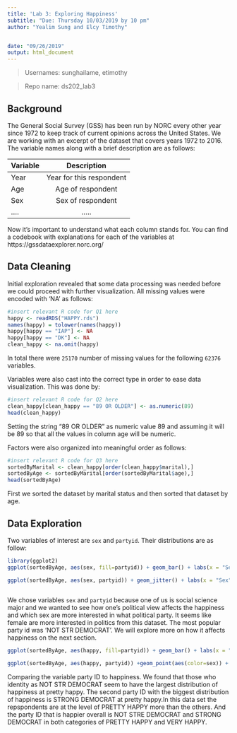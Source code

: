 ```yaml
---
title: 'Lab 3: Exploring Happiness'
subtitle: "Due: Thursday 10/03/2019 by 10 pm"
author: "Yealim Sung and Elcy Timothy"


date: "09/26/2019"
output: html_document
---
```


> Usernames: sunghailame, etimothy 

> Repo name: ds202_lab3

## Background

The General Social Survey (GSS) has been run by NORC every other year since 1972 to keep track of current opinions across the United States. We are working with an excerpt of the dataset that covers years 1972 to 2016. The variable names along with a brief description are as follows: 

| Variable      | Description   |    
| ------------- |:-------------:| 
| Year          | Year for this respondent | 
| Age           | Age of respondent | 
| Sex           | Sex of respondent     | 
|....           | .....      | 

Now it's important to understand what each column stands for. You can find a codebook with explanations for each of the variables at https://gssdataexplorer.norc.org/

## Data Cleaning 

Initial exploration revealed that some data processing was needed before we could proceed with further visualization. All missing values were encoded with 'NA' as follows:
```r
#insert relevant R code for Q1 here
happy <- readRDS("HAPPY.rds")
names(happy) = tolower(names(happy))
happy[happy == "IAP"] <- NA
happy[happy == "DK"] <- NA
clean_happy <- na.omit(happy)
```

In total there were `25170` number of missing values for the following `62376` variables. 

Variables were also cast into the correct type in order to ease data visualization. This was done by:
```r
#insert relevant R code for Q2 here
clean_happy[clean_happy == "89 OR OLDER"] <- as.numeric(89)
head(clean_happy)
```
Setting the string "89 OR OLDER" as numeric value 89 and assuming it will be 89 so that all the values in column age will be numeric.

Factors were also organized into meaningful order as follows: 
```r
#insert relevant R code for Q3 here
sortedByMarital <- clean_happy[order(clean_happy$marital),]
sortedByAge <- sortedByMarital[order(sortedByMarital$age),]
head(sortedByAge)
```
First we sorted the dataset by marital status and then sorted that dataset by age.


## Data Exploration 

Two variables of interest are `sex` and `partyid`. Their distributions are as follow: 
```r

library(ggplot2)
ggplot(sortedByAge, aes(sex, fill=partyid)) + geom_bar() + labs(x = "Sex", y = "Political Party ID", title = "Distribution of Political Party between the Genders")

ggplot(sortedByAge, aes(sex, partyid)) + geom_jitter() + labs(x = "Sex", y = "Political Party ID", title = "Jitter plot on distribution of Political Party")
 
```
We chose variables `sex` and `partyid` because one of us is social science major and we wanted to see how one's political view affects the happiness and which sex are more interested in what political party. It seems like female are more interested in politics from this dataset. The most popular party id was 'NOT STR DEMOCRAT'. We will explore more on how it affects happiness on the next section.

```r
ggplot(sortedByAge, aes(happy, fill=partyid)) + geom_bar() + labs(x = "Happiness", y = "Political Party ID", title = "Bar chart of happiness over political party id")

ggplot(sortedByAge, aes(happy, partyid)) +geom_point(aes(color=sex)) + geom_smooth() + labs(x = "Happiness", y = "Political Party ID", title = "Happiness over political party id")
```

Comparing the variable party ID to happiness. We found that those who identity as NOT STR DEMOCRAT seem to have the largest distribution of happiness at pretty happy. The second party ID with the biggest distribution of happiness is STRONG DEMOCRAT at pretty happy.In this data set the repspondents are at the level of PRETTY HAPPY more than the others. And the party ID that is happier overall is NOT STRE DEMOCRAT and  STRONG DEMOCRAT in both categories of PRETTY HAPPY and VERY HAPPY. 






